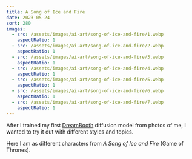 ```yaml
---
title: A Song of Ice and Fire
date: 2023-05-24
sort: 280
images:
  - src: /assets/images/ai-art/song-of-ice-and-fire/1.webp
    aspectRatio: 1
  - src: /assets/images/ai-art/song-of-ice-and-fire/2.webp
    aspectRatio: 1
  - src: /assets/images/ai-art/song-of-ice-and-fire/3.webp
    aspectRatio: 1
  - src: /assets/images/ai-art/song-of-ice-and-fire/4.webp
    aspectRatio: 1
  - src: /assets/images/ai-art/song-of-ice-and-fire/5.webp
    aspectRatio: 1
  - src: /assets/images/ai-art/song-of-ice-and-fire/6.webp
    aspectRatio: 1
  - src: /assets/images/ai-art/song-of-ice-and-fire/7.webp
    aspectRatio: 1
---
```


After I trained my first [DreamBooth](https://dreambooth.github.io/) diffusion model from photos of me, I wanted to try it out with different styles and topics.

Here I am as different characters from <cite>A Song of Ice and Fire</cite> (Game of Thrones).
